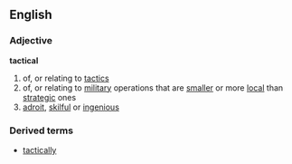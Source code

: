 ==English==

===Adjective===
'''tactical'''
# of, or relating to [[tactic]]s
# of, or relating to [[military]] operations that are [[smaller]] or more [[local]] than [[strategic]] ones
# [[adroit]], [[skilful]] or [[ingenious]]
===Derived terms===
*[[tactically]]